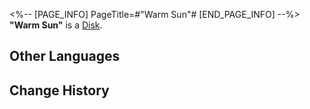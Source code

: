 <%-- [PAGE_INFO]
PageTitle=#"Warm Sun"#
[END_PAGE_INFO] --%>
{{Item Infobox
|id          = 210113
|image       = Item Warm Sun.png
|type        = Disk
|invCategory = Valuables
|rarity      = 3
|effect      = A record that can be played on the Express' phonograph. It might be a chance acquisition or a gift from someone else. All sorts of memories surge up when the music plays &mdash; the smiles, encounters, touches, and the excitement of battle. Maybe that is why people still collect records even as society rapidly advances.<br />The current record contains the track "Warm Sun."
|description = <br />''Enjoyable moments are like the warm winter sun. They are fragile and brief, but their momentary warmth soothes the difficulty of the long years.''
}}
'''"Warm Sun"''' is a [[Disk]].

==Other Languages==
{{Other Languages
|en   = "Warm Sun"
|zhs  = 《暖阳》
|zht  = 〈暖陽〉
|ja   = 『暖陽』
|ko   = ≪따스한 태양≫
|es   = Sol cálido
|fr   = « Warm Sun »
|ru   = Warm Sun
|th   = "Warm Sun"
|vi   = "Nắng Ấm"
|de   = „Warme Sonne“
|id   = "Warm Sun"
|pt   = "Warm Sun"
}}

==Change History==
{{Change History|2.0}}